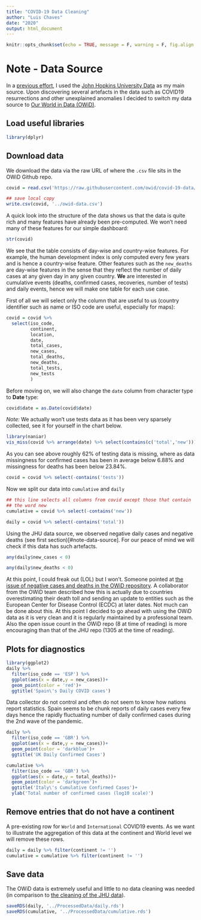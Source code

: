 ```yaml
---
title: "COVID-19 Data Cleaning"
author: "Luis Chaves"
date: "2020"
output: html_document
---
```


```r
knitr::opts_chunk$set(echo = TRUE, message = F, warning = F, fig.align = 'center')
```

# Note - Data Source

In a [previous effort](https://rpubs.com/lucha6/covid-cleaning-bad-data), I used the [John Hopkins University Data]() as my main source. Upon discovering several artefacts in the data such as COVID19 resurrections and other unexplained anomalies I decided to switch my data source to [Our World in Data (OWiD)](https://github.com/owid/covid-19-data/tree/master/public/data).

## Load useful libraries

```r
library(dplyr)
```


## Download data

We download the data via the raw URL of where the `.csv` file sits in the OWiD Github repo.
```r
covid = read.csv('https://raw.githubusercontent.com/owid/covid-19-data/master/public/data/owid-covid-data.csv')
```

```r
## save local copy
write.csv(covid, '../owid-data.csv')
```


A quick look into the structure of the data shows us that the data is quite rich and many features have already been pre-computed. We won't need many of these features for our simple dashboard:

```r
str(covid)
```

We see that the table consists of day-wise and country-wise features. For example, the human development index is only computed every few years and is hence a country-wise feature. Other features such as the `new_deaths` are day-wise features in the sense that they reflect the number of daily cases at any given day in any given country. __We__ are interested in cumulative events (deaths, confirmed cases, recoveries, number of tests) and daily events, hence we will make one table for each use case. 

First of all we will select only the column that are useful to us (country identifier such as name or ISO code are useful, especially for maps):
```r
covid = covid %>% 
  select(iso_code,
         continent,
         location,
         date,
         total_cases,
         new_cases,
         total_deaths,
         new_deaths,
         total_tests,
         new_tests
         )
```

Before moving on, we will also change the `date` column from character type to __Date__ type:
```r
covid$date = as.Date(covid$date)
```

_Note:_ We actually won't use tests data as it has been very sparsely collected, see it for yourself in the chart below.

```r
library(naniar)
vis_miss(covid %>% arrange(date) %>% select(contains(c('total','new'))))
```
As you can see above roughly 62% of testing data is missing, where as data missingness for confirmed cases has been in average below 6.88% and missingness for deaths has been below 23.84%.
```r
covid = covid %>% select(-contains('tests'))
```


Now we split our data into `cumulative` and `daily`
```r
## this line selects all columns from covid except those that contain
## the word new
cumulative = covid %>% select(-contains('new'))

daily = covid %>% select(-contains('total'))
```

Using the JHU data source, we observed negative daily cases and negative deaths (see first section)[#note-data-source]. For our peace of mind we will check if this data has such artefacts.

```r
any(daily$new_cases < 0)
```

```r
any(daily$new_deaths < 0)
```

At this point, I could freak out (LOL) but I won't. Someone pointed at [the issue of negative cases and deaths in the OWiD repository](https://github.com/owid/covid-19-data/issues/66). A collaborator from the OWiD team described how this is actually due to countries overestimating their death toll and sending an update to entities such as the European Center for Disease Control (ECDC) at later dates. Not much can be done about this. At this point I decided to go ahead with using the OWiD data as it is very clean and it is regularly maintained by a professional team. Also the open issue count in the OWiD repo (8 at time of reading) is more encouraging than that of the JHU repo (1305 at the time of reading).

## Plots for diagnostics

```r
library(ggplot2)
daily %>% 
  filter(iso_code == 'ESP') %>%
  ggplot(aes(x = date,y = new_cases))+
  geom_point(color = 'red')+
  ggtitle('Spain\'s Daily COVID cases')
```
Data collector do not control and often do not seem to know how nations report statistics. Spain seems to be chunk reports of daily cases every few days hence the rapidly fluctuating number of daily confirmed cases during the 2nd wave of the pandemic.

```r
daily %>% 
  filter(iso_code == 'GBR') %>%
  ggplot(aes(x = date,y = new_cases))+
  geom_point(color = 'darkblue')+
  ggtitle('UK Daily Confirmed Cases')
```
```r
cumulative %>% 
  filter(iso_code == 'GBR') %>%
  ggplot(aes(x = date,y = total_deaths))+
  geom_point(color = 'darkgreen')+
  ggtitle('Italy\'s Cumulative Confirmed Cases')+
  ylab('Total number of confirmed cases (log10 scale)')
```
## Remove entries that do not have a continent

A pre-existing row for `World` and `International` COVID19 events. As we want to illustrate the aggregation of this data at the continent and World level we will remove these rows.

```r
daily = daily %>% filter(continent != '')
cumulative = cumulative %>% filter(continent != '')
```


## Save data

The OWiD data is extremely useful and little to no data cleaning was needed (in comparison to [the cleaning of the JHU data](https://rpubs.com/lucha6/covid-cleaning-bad-data)).

```r
saveRDS(daily, '../ProcessedData/daily.rds')
saveRDS(cumulative, '../ProcessedData/cumulative.rds')
```

